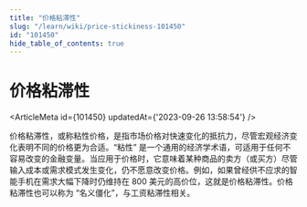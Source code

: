 ```yaml
---
title: "价格粘滞性"
slug: "/learn/wiki/price-stickiness-101450"
id: "101450"
hide_table_of_contents: true
---
```



# 价格粘滞性

<ArticleMeta id={101450} updatedAt={'2023-09-26 13:58:54'} />
<div className='border-solid border-b border-t-0 my-4 border-[var(--ifm-color-gray-300)]' />

价格粘滞性，或称粘性价格，是指市场价格对快速变化的抵抗力，尽管宏观经济变化表明不同的价格更为合适。“粘性” 是一个通用的经济学术语，可适用于任何不容易改变的金融变量。当应用于价格时，它意味着某种商品的卖方（或买方）尽管输入成本或需求模式发生变化，仍不愿意改变价格。例如，如果曾经供不应求的智能手机在需求大幅下降时仍维持在 800 美元的高价位，这就是价格粘滞性。价格粘滞性也可以称为 “名义僵化”，与工资粘滞性相关。
